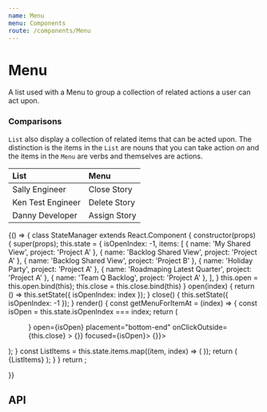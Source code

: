```yaml
---
name: Menu
menu: Components
route: /components/Menu
---
```




# Menu

A list used with a Menu to group a collection of related actions a user can act upon.

### Comparisons

`List` also display a collection of related items that can be acted upon.
The distinction is the items in the `List` are nouns that you can take action _on_
and the items in the `Menu` are verbs and themselves are actions.

| List              | Menu         |
| :---------------- | :----------- |
| Sally Engineer    | Close Story  |
| Ken Test Engineer | Delete Story |
| Danny Developer   | Assign Story |

<Playground>
	{() => {
		class StateManager extends React.Component {
			constructor(props) {
				super(props);
				this.state = {
					isOpenIndex: -1,
					items: [
						{ name: 'My Shared View', project: 'Project A' },
						{ name: 'Backlog Shared View', project: 'Project A' },
						{ name: 'Backlog Shared View', project: 'Project B' },
						{ name: 'Holiday Party', project: 'Project A' },
						{ name: 'Roadmaping Latest Quarter', project: 'Project A' },
						{ name: 'Team Q Backlog', project: 'Project A' },
					],
				}
				this.open = this.open.bind(this);
				this.close = this.close.bind(this)
			}
			open(index) {
				return () => this.setState({ isOpenIndex: index });
			}
			close() {
				this.setState({ isOpenIndex: -1 });
			}
			render() {
				const getMenuForItemAt = (index) => {
					const isOpen = this.state.isOpenIndex === index;
					return (
						<Menu
							anchor={
								<IconButton
									title="more-actions"
									icon={ConfigGearIconIcon}
									onClick={this.open(index)}
								/>
							}
							open={isOpen}
							placement="bottom-end"
							onClickOutside={this.close}
						>
							<List bordered>
								<List.Item onClick={() => {}} focused={isOpen}>
									<List.ItemText primary="Action 1" />
								</List.Item>
								<List.Item onClick={() => {}}>
									<List.ItemText primary="Action 2" />
								</List.Item>
							</List>
						</Menu>
					);
				}
				const ListItems = this.state.items.map((item, index) => (
					<List.Item
						key={index}
						secondaryAction={getMenuForItemAt(index)}
					>
						<List.ItemText primary={item.name} secondary={item.project} />
					</List.Item>
				));
				return (
					<SpacedGroup xs={24}>
						<Paper>
							<List bordered>
								{ListItems}
							</List>
						</Paper>
					</SpacedGroup>
				);
			}
		}
		return <StateManager />;

}}

</Playground>

## API

<PropsTable of={Menu} />
